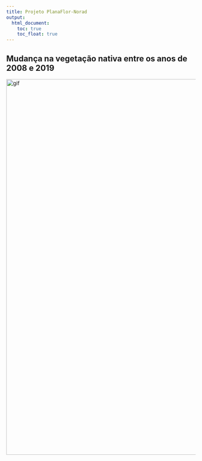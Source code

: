 ```yaml
---
title: Projeto PlanaFlor-Norad
output:
  html_document:
    toc: true
    toc_float: true
---
```


## Mudança na vegetação nativa entre os anos de 2008 e 2019

<img src="./assets/gif-veg-nativa.gif" alt="gif"  width="1000" />
